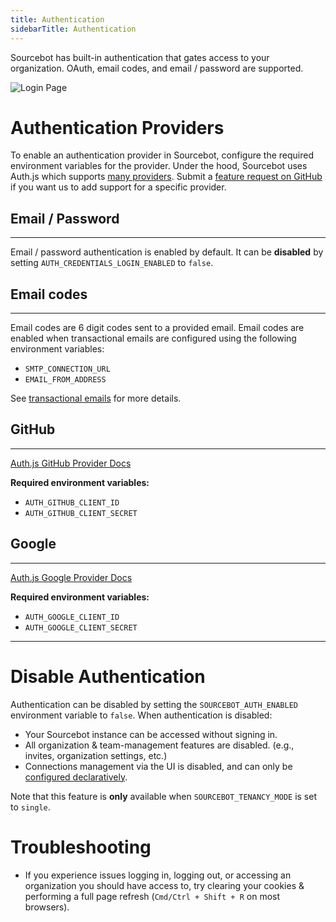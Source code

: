 ```yaml
---
title: Authentication
sidebarTitle: Authentication
---
```


Sourcebot has built-in authentication that gates access to your organization. OAuth, email codes, and email / password are supported.

![Login Page](/images/login.png)


# Authentication Providers

To enable an authentication provider in Sourcebot, configure the required environment variables for the provider. Under the hood, Sourcebot uses Auth.js which supports [many providers](https://authjs.dev/getting-started/authentication/oauth). Submit a [feature request on GitHub](https://github.com/sourcebot-dev/sourcebot/discussions/categories/ideas) if you want us to add support for a specific provider.


## Email / Password
---
Email / password authentication is enabled by default. It can be **disabled** by setting `AUTH_CREDENTIALS_LOGIN_ENABLED` to `false`.

## Email codes
---
Email codes are 6 digit codes sent to a provided email. Email codes are enabled when transactional emails are configured using the following environment variables:

- `SMTP_CONNECTION_URL`
- `EMAIL_FROM_ADDRESS`


See [transactional emails](/self-hosting/features/transactional-emails) for more details.

## GitHub
---

[Auth.js GitHub Provider Docs](https://authjs.dev/getting-started/providers/github)

**Required environment variables:**
- `AUTH_GITHUB_CLIENT_ID`
- `AUTH_GITHUB_CLIENT_SECRET`

## Google
---

[Auth.js Google Provider Docs](https://next-auth.js.org/providers/google)

**Required environment variables:**
- `AUTH_GOOGLE_CLIENT_ID`
- `AUTH_GOOGLE_CLIENT_SECRET`

---

# Disable Authentication

Authentication can be disabled by setting the `SOURCEBOT_AUTH_ENABLED` environment variable to `false`. When authentication is disabled:

- Your Sourcebot instance can be accessed without signing in.
- All organization & team-management features are disabled. (e.g., invites, organization settings, etc.)
- Connections management via the UI is disabled, and can only be [configured declaratively](/self-hosting/features/declarative-config).


Note that this feature is **only** available when `SOURCEBOT_TENANCY_MODE` is set to `single`.


# Troubleshooting

- If you experience issues logging in, logging out, or accessing an organization you should have access to, try clearing your cookies & performing a full page refresh (`Cmd/Ctrl + Shift + R` on most browsers).